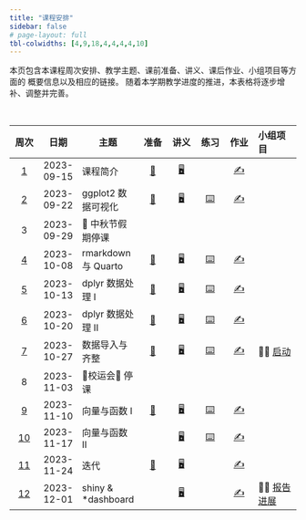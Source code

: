 ```yaml
---
title: "课程安排"
sidebar: false
# page-layout: full
tbl-colwidths: [4,9,18,4,4,4,4,10]
---
```


:::{.callout-note}
本页包含本课程周次安排、教学主题、课前准备、讲义、课后作业、小组项目等方面的
概要信息以及相应的链接。
随着本学期教学进度的推进，本表格将逐步增补、调整并完善。
:::

<br>

:::{.column-body}

|  周次  |  日期  |主题    |  准备  |  讲义  |  练习  |  作业  |  小组项目  |
|:------:|:------:|--------|:------:|:------:|:------:|:------:|:-----------|
| [1](/weeks/week-01.qmd)  | 2023-09-15  | 课程简介           | [📖](/weeks/week-01.qmd#课前准备) | [🖥️](/slides/lec-01/L01_Introduction.html "第1讲 课程简介") |   | [✍️](/hw/hw-01.qmd "课后作业") |  |
| [2](/weeks/week-02.qmd)  | 2023-09-22  | ggplot2 数据可视化 | [📖](/weeks/week-02.qmd#课前准备) | [🖥️](/slides/lec-02/L02_Visualization.html "第2讲 ggplot2数据可视化")| [⌨️](/weeks/week-02.qmd#随堂练习) | [✍️](/hw/hw-02.qmd "课后作业") |   |
| 3  | 2023-09-29 | 🥮 中秋节假期停课 |   |  |   |   |   |
| [4](/weeks/week-04.qmd)  | 2023-10-08  | rmarkdown 与 Quarto | [📖](/weeks/week-04.qmd#课前准备) | [🖥️](/slides/lec-03/L03_Quarto.html "第3讲 rmarkdown与Quarto")| [⌨️](/weeks/week-04.qmd#随堂练习) | [✍️](/hw/hw-03.qmd "课后作业") |   |
| [5](/weeks/week-05.qmd)  | 2023-10-13 | dplyr 数据处理 I | [📖](/weeks/week-05.qmd#课前准备) | [🖥️](/slides/lec-04/L04_Transformation.html "第4讲 dplyr数据处理")| [⌨️](/weeks/week-05.qmd#随堂练习) | [✍️](/hw/hw-04.qmd "课后作业") |   |
| [6](/weeks/week-06.qmd)  | 2023-10-20 | dplyr 数据处理 II | [📖](/weeks/week-06.qmd#课前准备) | [🖥️](/slides/lec-04/L04_Transformation.html "第4讲 dplyr数据处理#80")| [⌨️](/weeks/week-06.qmd#随堂练习) | [✍️](/hw/hw-05.qmd "课后作业") |   |
| [7](/weeks/week-07.qmd)  | 2023-10-27 | 数据导入与齐整 | [📖](/weeks/week-07.qmd#课前准备) | [🖥️](/slides/lec-05/L05_Import_Tidy.html "第5讲 数据导入与齐整")| [⌨️](/weeks/week-07.qmd#随堂练习) | [✍️](/hw/hw-06.qmd "课后作业") |  	👨‍🏫 [启动](project/team-project.qmd) |
| 8 | 2023-11-03 | 🏃校运会🏅 停课 |   |   |   |   |   |
| [9](/weeks/week-09.qmd)  | 2023-11-10 | 向量与函数 I | [📖](/weeks/week-09.qmd#课前准备) | [🖥️](/slides/lec-06/L06_Vectors_Functions.html "第6讲 向量与函数") | [⌨️](/weeks/week-09.qmd#随堂练习) | [✍️](/hw/hw-07.qmd "课后作业") |   |
| [10](/weeks/week-09.qmd)  | 2023-11-17 | 向量与函数 II |   | [🖥️](/slides/lec-06/L06_Vectors_Functions.html#79 "第6讲 向量与函数") | [⌨️](/weeks/week-09.qmd#随堂练习) | [✍️](/hw/hw-07.qmd "课后作业") |   |
| [11](/weeks/week-11.qmd)  | 2023-11-24 | 迭代 | [📖](/weeks/week-11.qmd#课前准备) | [🖥️](/slides/lec-07/L07_Iteration.html "第7讲 迭代") |   | [✍️](/hw/hw-08.qmd "课后作业") |   |
| [12](/weeks/week-12.qmd)  | 2023-12-01 | shiny & *dashboard |   | [🖥️](/slides/lec-08/L08_shiny_dashboard.html "第8讲 shiny & *dashboard") |   | [✍️](/hw/hw-09.qmd "课后作业") | 👨‍🏫 [报告进展](/project/team-project.html#研究进展汇报) |

:::

<!-- 👨‍🏫 ⏳   🏆  🐝 进行中 -->

